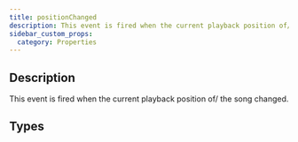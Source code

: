 ```yaml
---
title: positionChanged
description: This event is fired when the current playback position of/ the song changed.
sidebar_custom_props:
  category: Properties
---
```




## Description
This event is fired when the current playback position of/ the song changed. 

<PropertyDescription />

## Types

<TypeTable>
    <TypeRow type="js" name="IEventEmitterOfT<PositionChangedEventArgs>" />
    <TypeRow type="net" name="IEventEmitterOfT<PositionChangedEventArgs><AlphaTab.Synth.PositionChangedEventArgs>" />
    <TypeRow type="android" name="IEventEmitterOfT<PositionChangedEventArgs><alphaTab.synth.PositionChangedEventArgs>" />
</TypeTable>
